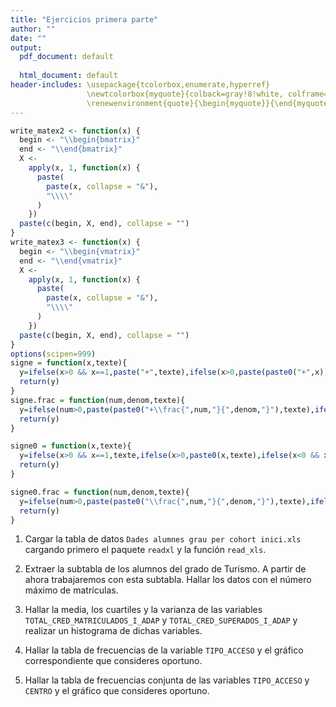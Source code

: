 ```yaml
---
title: "Ejercicios primera parte"
author: ""
date: ""
output:
  pdf_document: default
              
  html_document: default
header-includes: \usepackage{tcolorbox,enumerate,hyperref}
                 \newtcolorbox{myquote}{colback=gray!8!white, colframe=red!75!black}
                 \renewenvironment{quote}{\begin{myquote}}{\end{myquote}}
---
```


\newcommand{\m}[1]{\mathbf{#1}}
\newcommand{\s}[2]{\mathbf{#1}^{(#2)}}
\newcommand{\pe}[2]{#1^\top #2}
\newcommand{\w}{\hat{y}}

\newcommand{\vectordos}[2]{\begin{bmatrix}#1\\ #2\end{bmatrix}}
\newcommand{\vectortres}[3]{\begin{bmatrix}#1\\ #2\\ #3\end{bmatrix}}


```r
write_matex2 <- function(x) {
  begin <- "\\begin{bmatrix}"
  end <- "\\end{bmatrix}"
  X <-
    apply(x, 1, function(x) {
      paste(
        paste(x, collapse = "&"),
        "\\\\"
      )
    })
  paste(c(begin, X, end), collapse = "")
}
write_matex3 <- function(x) {
  begin <- "\\begin{vmatrix}"
  end <- "\\end{vmatrix}"
  X <-
    apply(x, 1, function(x) {
      paste(
        paste(x, collapse = "&"),
        "\\\\"
      )
    })
  paste(c(begin, X, end), collapse = "")
}
options(scipen=999)
signe = function(x,texte){
  y=ifelse(x>0 && x==1,paste("+",texte),ifelse(x>0,paste(paste0("+",x),texte),ifelse(x<0 && x==-1,paste("-",texte),ifelse(x<0,paste(paste0("-",abs(x)),texte),""))))
  return(y)
}
signe.frac = function(num,denom,texte){
  y=ifelse(num>0,paste(paste0("+\\frac{",num,"}{",denom,"}"),texte),ifelse(num<0,paste(paste0("-\\frac{",abs(num),"}{",denom,"}"),texte),""))
  return(y)
}

signe0 = function(x,texte){
  y=ifelse(x>0 && x==1,texte,ifelse(x>0,paste0(x,texte),ifelse(x<0 && x==-1,paste("-",texte),ifelse(x<0,paste(paste0("-",abs(x)),texte),""))))
  return(y)
}

signe0.frac = function(num,denom,texte){
  y=ifelse(num>0,paste(paste0("\\frac{",num,"}{",denom,"}"),texte),ifelse(num<0,paste(paste0("-\\frac{",abs(num),"}{",denom,"}"),texte),""))
  return(y)
}
```


(@) Cargar la tabla de datos `Dades alumnes grau per cohort inici.xls` cargando primero el paquete `readxl` y la función `read_xls`.

(@) Extraer la subtabla de los alumnos del grado de Turismo. A partir de ahora trabajaremos con esta subtabla. Hallar los datos con el número máximo de matrículas.

(@) Hallar la media, los cuartiles y la varianza de las variables `TOTAL_CRED_MATRICULADOS_I_ADAP` y `TOTAL_CRED_SUPERADOS_I_ADAP` y realizar un histograma de dichas variables.

(@) Hallar la tabla de frecuencias de la variable `TIPO_ACCESO` y el gráfico correspondiente que consideres oportuno.

(@) Hallar la tabla de frecuencias conjunta de las variables `TIPO_ACCESO` y `CENTRO` y el gráfico que consideres oportuno.
